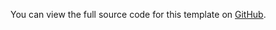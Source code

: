 You can view the full source code for this template on [GitHub](https://github.com/steelthreads/agds-next/blob/main/example-site/pages/form-single-page.tsx).
